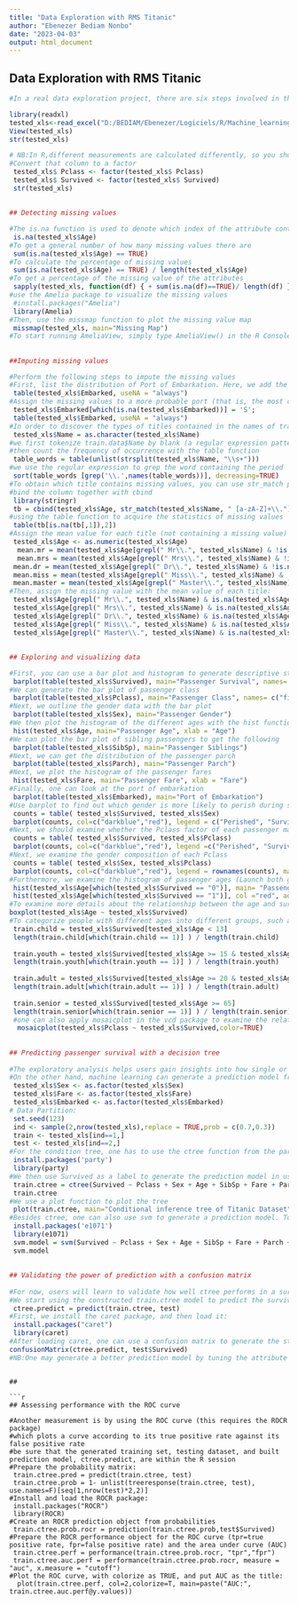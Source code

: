 ---
title: "Data Exploration with RMS Titanic"
author: "Ebenezer Bediam Nonbo"
date: "2023-04-03"
output: html_document
---



## Data Exploration with RMS Titanic


```{r}
#In a real data exploration project, there are six steps involved in the exploration process. They are as follows: Asking the right questions,Data collection,Data munging,Basic exploratory data analysis,Advanced exploratory data analysis,Model assessment.

library(readxl)
tested_xls<-read_excel("D:/BEDIAM/Ebenezer/Logiciels/R/Machine_learning/tested.xls.xlsx")
View(tested_xls)
str(tested_xls)

# NB:In R,different measurements are calculated differently, so you should perform a type conversion before applying descriptive or inferential analytics toward the dataset.
#Convert that column to a factor
 tested_xls$ Pclass <- factor(tested_xls$ Pclass)
 tested_xls$ Survived <- factor(tested_xls$ Survived)
 str(tested_xls)

```

## 

```{r}
## Detecting missing values

#The is.na function is used to denote which index of the attribute contains the NA. we apply it to the Age attribute first:
 is.na(tested_xls$Age)
#To get a general number of how many missing values there are
 sum(is.na(tested_xls$Age) == TRUE)
#To calculate the percentage of missing values
 sum(is.na(tested_xls$Age) == TRUE) / length(tested_xls$Age)
#To get a percentage of the missing value of the attributes
 sapply(tested_xls, function(df) { + sum(is.na(df)==TRUE)/ length(df) } )
#use the Amelia package to visualize the missing values 
 #install.packages("Amelia")
 library(Amelia)
#Then, use the missmap function to plot the missing value map
 missmap(tested_xls, main="Missing Map")
#To start running AmeliaView, simply type AmeliaView() in the R Console

```

## 

```{r}
##Imputing missing values

#Perform the following steps to impute the missing values
#First, list the distribution of Port of Embarkation. Here, we add the useNA = "always" argument to show the number of NA values
 table(tested_xls$Embarked, useNA = "always")
#Assign the missing values to a more probable port (that is, the most counted port)
 tested_xls$Embarked[which(is.na(tested_xls$Embarked))] = 'S';
 table(tested_xls$Embarked, useNA = "always")
#In order to discover the types of titles contained in the names of train.data
 tested_xls$Name = as.character(tested_xls$Name)
#we first tokenize train.data$Name by blank (a regular expression pattern as "\\s+")
#then count the frequency of occurrence with the table function
 table_words = table(unlist(strsplit(tested_xls$Name, "\\s+")))
#we use the regular expression to grep the word containing the period
 sort(table_words [grep('\\.',names(table_words))], decreasing=TRUE)
#To obtain which title contains missing values, you can use str_match provided by the stringr package to get a substring containing a period
#bind the column together with cbind
 library(stringr) 
 tb = cbind(tested_xls$Age, str_match(tested_xls$Name, " [a-zA-Z]+\\."))
#using the table function to acquire the statistics of missing values
 table(tb[is.na(tb[,1]),2])
#Assign the mean value for each title (not containing a missing value)
 tested_xls$Age <- as.numeric(tested_xls$Age)
  mean.mr = mean(tested_xls$Age[grepl(" Mr\\.", tested_xls$Name) & !is.na(tested_xls$Age)])
  mean.mrs = mean(tested_xls$Age[grepl(" Mrs\\.", tested_xls$Name) & !is.na(tested_xls$Age)])
 mean.dr = mean(tested_xls$Age[grepl(" Dr\\.", tested_xls$Name) & !is.na(tested_xls$Age)])
 mean.miss = mean(tested_xls$Age[grepl(" Miss\\.", tested_xls$Name) & !is.na(tested_xls$Age)])
 mean.master = mean(tested_xls$Age[grepl(" Master\\.", tested_xls$Name) & !is.na(tested_xls$Age)])
#Then, assign the missing value with the mean value of each title:
 tested_xls$Age[grepl(" Mr\\.", tested_xls$Name) & is.na(tested_xls$Age)] = mean.mr
 tested_xls$Age[grepl(" Mrs\\.", tested_xls$Name) & is.na(tested_xls$Age)] = mean.mrs 
 tested_xls$Age[grepl(" Dr\\.", tested_xls$Name) & is.na(tested_xls$Age)] = mean.dr
 tested_xls$Age[grepl(" Miss\\.", tested_xls$Name) & is.na(tested_xls$Age)] = mean.miss 
 tested_xls$Age[grepl(" Master\\.", tested_xls$Name) & is.na(tested_xls$Age)] = mean.master 

```

## 

```{r}
## Exploring and visualizing data

#First, you can use a bar plot and histogram to generate descriptive statistics for each attribute starting with passenger survival:
 barplot(table(tested_xls$Survived), main="Passenger Survival", names= c("Perished", "Survived"))
#We can generate the bar plot of passenger class
 barplot(table(tested_xls$Pclass), main="Passenger Class", names= c("first", "second", "third"))
#Next, we outline the gender data with the bar plot
 barplot(table(tested_xls$Sex), main="Passenger Gender")
#We then plot the histogram of the different ages with the hist function
 hist(tested_xls$Age, main="Passenger Age", xlab = "Age")
#We can plot the bar plot of sibling passengers to get the following
 barplot(table(tested_xls$SibSp), main="Passenger Siblings")
#Next, we can get the distribution of the passenger parch
 barplot(table(tested_xls$Parch), main="Passenger Parch")
#Next, we plot the histogram of the passenger fares
 hist(tested_xls$Fare, main="Passenger Fare", xlab = "Fare")
#Finally, one can look at the port of embarkation
 barplot(table(tested_xls$Embarked), main="Port of Embarkation")
#Use barplot to find out which gender is more likely to perish during shipwrecks
 counts = table( tested_xls$Survived, tested_xls$Sex)
 barplot(counts, col=c("darkblue","red"), legend = c("Perished", "Survived"), main = "Passenger Survival by Sex")
#Next, we should examine whether the Pclass factor of each passenger may affect the survival rate 
 counts = table( tested_xls$Survived, tested_xls$Pclass)
 barplot(counts, col=c("darkblue","red"), legend =c("Perished", "Survived"), main= "Titanic Class Bar Plot" )  
#Next, we examine the gender composition of each Pclass
 counts = table( tested_xls$Sex, tested_xls$Pclass)
 barplot(counts, col=c("darkblue","red"), legend = rownames(counts), main= "Passenger Gender by Class")  
#Furthermore, we examine the histogram of passenger ages (Launch both graphs at the same time) 
 hist(tested_xls$Age[which(tested_xls$Survived == "0")], main= "Passenger Age Histogram", xlab="Age", ylab="Count", col ="blue", breaks=seq(0,80,by=2))
 hist(tested_xls$Age[which(tested_xls$Survived == "1")], col ="red", add = T, breaks=seq(0,80,by=2)) 
#To examine more details about the relationship between the age and survival rate, one can use a boxplot  
boxplot(tested_xls$Age ~ tested_xls$Survived) 
#To categorize people with different ages into different groups, such as children (below 13), youths (13 to 19), adults (20 to 65), and senior citizens (above 65), execute the following commands
 train.child = tested_xls$Survived[tested_xls$Age < 13]
 length(train.child[which(train.child == 1)] ) / length(train.child)
 
 train.youth = tested_xls$Survived[tested_xls$Age >= 15 & tested_xls$Age < 25]
 length(train.youth[which(train.youth == 1)] ) / length(train.youth)
 
 train.adult = tested_xls$Survived[tested_xls$Age >= 20 & tested_xls$Age < 65]
 length(train.adult[which(train.adult == 1)] ) / length(train.adult)
 
 train.senior = tested_xls$Survived[tested_xls$Age >= 65]
 length(train.senior[which(train.senior == 1)] ) / length(train.senior)
 #one can also apply mosaicplot in the vcd package to examine the relationship between multiple categorical variables
  mosaicplot(tested_xls$Pclass ~ tested_xls$Survived,color=TRUE) 

```

## 

```{r}
## Predicting passenger survival with a decision tree
  
#The exploratory analysis helps users gain insights into how single or multiple variables may affect the survival rate. However, it does not determine what combinations may generate a prediction model, so as to predict the passengers' survival 
#On the other hand, machine learning can generate a prediction model from a training dataset 
 tested_xls$Sex <- as.factor(tested_xls$Sex)
 tested_xls$Fare <- as.factor(tested_xls$Fare)
 tested_xls$Embarked <- as.factor(tested_xls$Embarked)
# Data Partition:
 set.seed(123)
 ind <- sample(2,nrow(tested_xls),replace = TRUE,prob = c(0.7,0.3))
 train <- tested_xls[ind==1,]
 test <- tested_xls[ind==2,] 
#For the condition tree, one has to use the ctree function from the party package; therefore, we install and load the party package:  
 install.packages('party')
 library(party)
#We then use Survived as a label to generate the prediction model in use. After that, we assign the classification tree model into the train.ctree variable 
 train.ctree = ctree(Survived ~ Pclass + Sex + Age + SibSp + Fare + Parch + Embarked, data=train)
 train.ctree 
#We use a plot function to plot the tree
 plot(train.ctree, main="Conditional inference tree of Titanic Dataset") 
#Besides ctree, one can also use svm to generate a prediction model. To load the svm 
 install.packages('e1071')
 library(e1071)
 svm.model = svm(Survived ~ Pclass + Sex + Age + SibSp + Fare + Parch + Embarked, data = train, probability = TRUE)
 svm.model 

```

## 

```{r}
## Validating the power of prediction with a confusion matrix
 
#For now, users will learn to validate how well ctree performs in a survival prediction via the use of a confusion matrix.
#We start using the constructed train.ctree model to predict the survival of the testing set 
 ctree.predict = predict(train.ctree, test) 
#First, we install the caret package, and then load it:
 install.packages("caret")
 library(caret) 
#After loading caret, one can use a confusion matrix to generate the statistics of the output matrix:
confusionMatrix(ctree.predict, test$Survived) 
#NB:One may generate a better prediction model by tuning the attribute used, or by replacing the classification algorithm to SVM, glm, or random forest.

```

```

## 

```{r}
## Assessing performance with the ROC curve

#Another measurement is by using the ROC curve (this requires the ROCR package)
#which plots a curve according to its true positive rate against its false positive rate
#be sure that the generated training set, testing dataset, and built prediction model, ctree.predict, are within the R session
#Prepare the probability matrix:
 train.ctree.pred = predict(train.ctree, test)
 train.ctree.prob = 1- unlist(treeresponse(train.ctree, test), use.names=F)[seq(1,nrow(test)*2,2)]
#Install and load the ROCR package:
 install.packages("ROCR")
 library(ROCR)
#Create an ROCR prediction object from probabilities
 train.ctree.prob.rocr = prediction(train.ctree.prob,test$Survived)
#Prepare the ROCR performance object for the ROC curve (tpr=true positive rate, fpr=false positive rate) and the area under curve (AUC)
 train.ctree.perf = performance(train.ctree.prob.rocr, "tpr","fpr")
 train.ctree.auc.perf = performance(train.ctree.prob.rocr, measure = "auc", x.measure = "cutoff")
#Plot the ROC curve, with colorize as TRUE, and put AUC as the title: 
  plot(train.ctree.perf, col=2,colorize=T, main=paste("AUC:", train.ctree.auc.perf@y.values))
  
```

## 
